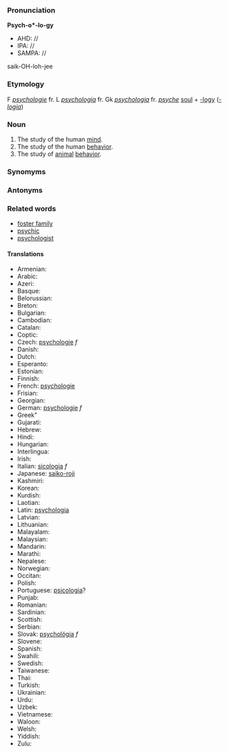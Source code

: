 ===Pronunciation===

'''Psych-o*-lo-gy'''
*AHD: //
*IPA: //
*SAMPA: //
saik-OH-loh-jee
===Etymology===

F ''[[psychologie]]'' fr. L ''[[psychologia]]'' fr. Gk ''[[psychologia]]'' fr. ''[[psyche]]'' [[soul]] + [[-logy]] (''[[-logia]]'')
=== Noun ===

# The study of the human [[mind]].
# The study of the human [[behavior]].
# The study of [[animal]] [[behavior]].

===Synomyms===
===Antonyms===
===Related words===
*[[foster family]]
*[[psychic]]
*[[psychologist]]
====Translations====
*Armenian:
*Arabic:
*Azeri:
*Basque:
*Belorussian:
*Breton:
*Bulgarian:
*Cambodian:
*Catalan:
*Coptic:
*Czech: [[psychologie]] ''f''
*Danish:
*Dutch:
*Esperanto:
*Estonian:
*Finnish:
*French: [[psychologie]]
*Frisian:
*Georgian:
*German: [[psychologie]] ''f''
*Greek"
*Gujarati:
*Hebrew:
*Hindi:
*Hungarian:
*Interlingua:
*Irish:
*Italian: [[sicologia]] ''f''
*Japanese: [[saiko-roji]]
*Kashmiri:
*Korean:
*Kurdish:
*Laotian:
*Latin: [[psychologia]]
*Latvian:
*Lithuanian:
*Malayalam:
*Malaysian:
*Mandarin:
*Marathi:
*Nepalese:
*Norwegian:
*Occitan:
*Polish:
*Portuguese: [[psicologia]]?
*Punjab:
*Romanian:
*Sardinian:
*Scottish:
*Serbian:
*Slovak: [[psychológia]] ''f''
*Slovene:
*Spanish:
*Swahili:
*Swedish:
*Taiwanese:
*Thai:
*Turkish:
*Ukrainian:
*Urdu:
*Uzbek:
*Vietnamese:
*Waloon:
*Welsh:
*Yiddish:
*Zulu: